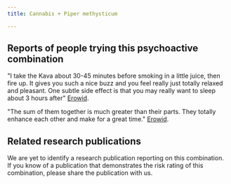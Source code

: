 ---
title: Cannabis + Piper methysticum

---

## Reports of people trying this psychoactive combination

"I take the Kava about 30-45 minutes before smoking in a little juice, then fire up. It gives you such a nice buzz and you feel really just totally relaxed and pleasant. One subtle side effect is that you may really want to sleep about 3 hours after" [Erowid](https://erowid.org/experiences/exp.php?ID=9536).

"The sum of them together is much greater than their parts. They totally enhance each other and make for a great time." [Erowid](https://erowid.org/experiences/exp.php?ID=6310).

## Related research publications

We are yet to identify a research publication reporting on this combination. If you know of a publication that demonstrates the risk rating of this combination, please share the publication with us.



